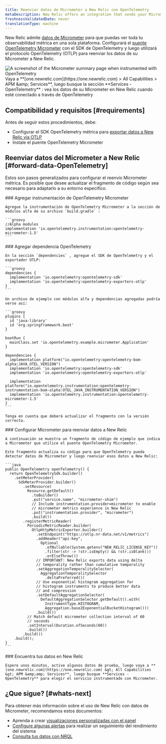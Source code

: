 ```yaml
---
title: Reenviar datos de Micrometer a New Relic con OpenTelemetry
metaDescription: New Relic offers an integration that sends your Micrometer telemetry data to your New Relic account.
freshnessValidatedDate: never
translationType: machine
---
```


New Relic admite [datos de Micrometer](https://micrometer.io/) para que puedas ver toda tu observabilidad métrica en una sola plataforma. Configurará el [puente OpenTelemetry Micrometer](https://github.com/open-telemetry/opentelemetry-java-instrumentation/tree/main/instrumentation/micrometer/micrometer-1.5/library) con el SDK de OpenTelemetry y luego utilizará el protocolo OpenTelemetry (OTLP) para reenviar los datos de su Micrometer a New Relic.

<img title="Micrometer bridged with OpenTelemetry in New Relic" alt="A screenshot of the Micrometer summary page when instrumented with OpenTelemetry" src="/images/opentelemetry_screenshot-full_micrometer-with-otel.webp" />

<figcaption>
  Vaya a **[one.newrelic.com](https://one.newrelic.com) &gt; All Capabilities &gt; APM &amp;amp; Services**, luego busque la sección **Services - OpenTelemetry** : vea los datos de su Micrometer en New Relic cuando esté conectado a través de OpenTelemetry
</figcaption>

## Compatibilidad y requisitos [#requirements]

Antes de seguir estos procedimientos, debe:

* Configurar el SDK OpenTelemetry métrica para [exportar datos a New Relic vía OTLP](/docs/more-integrations/open-source-telemetry-integrations/opentelemetry/opentelemetry-introduction/#how-it-works)
* Instale el puente OpenTelemetry Micrometer

## Reenviar datos del Micrometer a New Relic [#forward-data-OpenTelemetry]

Estos son pasos generalizados para configurar el reenvío Micrometer métrica. Es posible que desee actualizar el fragmento de código según sea necesario para adaptarlo a su entorno específico.

<Steps>
  <Step>
    ### Agregar instrumentación de OpenTelemetry Micrometer

    Agregue la instrumentación de OpenTelemetry Micrometer a la sección de módulos alfa de su archivo `build.gradle` :

    ```groovy
    //Alpha modules
    implementation 'io.opentelemetry.instrumentation:opentelemetry-micrometer-1.5'
    ```
  </Step>

  <Step>
    ### Agregar dependencia OpenTelemetry

    En la sección `dependencies` , agregue el SDK de OpenTelemetry y el exportador OTLP:

    ```groovy
    dependencies {
      implementation 'io.opentelemetry:opentelemetry-sdk'
      implementation 'io.opentelemetry:opentelemetry-exporters-otlp'
    }
    ```

    Un archivo de ejemplo con módulos alfa y dependencias agregadas podría verse así:

    ```groovy
    plugins {
      id 'java-library'
      id 'org.springframework.boot'
    }

    bootRun {
      mainClass.set 'io.opentelemetry.example.micrometer.Application'
    }

    dependencies {
      implementation platform("io.opentelemetry:opentelemetry-bom-alpha:JAVA_OTEL_VERSION")
      implementation 'io.opentelemetry:opentelemetry-sdk'
      implementation 'io.opentelemetry:opentelemetry-exporters-otlp'

      implementation platform("io.opentelemetry.instrumentation:opentelemetry-instrumentation-bom-alpha:OTEL_JAVA_INSTRUMENTATION_VERSION")
      implementation 'io.opentelemetry.instrumentation:opentelemetry-micrometer-1.5'
    }
    ```

    Tenga en cuenta que deberá actualizar el fragmento con la versión correcta.
  </Step>

  <Step>
    ### Configurar Micrometer para reenviar datos a New Relic

    A continuación se muestra un fragmento de código de ejemplo que indica a Micrometer que utilice el puente OpenTelemetry Micrometer.

    Este fragmento actualiza su código para que OpenTelemetry pueda detectar datos de Micrometer y luego reenviar esos datos a New Relic:

    ```java
    public OpenTelemetry openTelemetry() {
      return OpenTelemetrySdk.builder()
        .setMeterProvider(
          SdkMeterProvider.builder()
            .setResource(
              Resource.getDefault()
                .toBuilder()
                .put("service.name", "micrometer-shim")
                // Include instrumentation.provider=micrometer to enable
                // micrometer metrics experience in New Relic
                .put("instrumentation.provider", "micrometer")
                .build())
            .registerMetricReader(
              PeriodicMetricReader.builder(
                OtlpHttpMetricExporter.builder()
                  .setEndpoint("https://otlp.nr-data.net/v1/metrics")
                  .addHeader("api-key",
                    Optional
                      .ofNullable(System.getenv("NEW_RELIC_LICENSE_KEY"))
                      .filter(str -> !str.isEmpty() && !str.isBlank())
                      .orElseThrow())
                  // IMPORTANT: New Relic exports data using delta
                  // temporality rather than cumulative temporality
                  .setAggregationTemporalitySelector(
                    AggregationTemporalitySelector
                      .deltaPreferred())
                  // Use exponential histogram aggregation for
                  // histogram instruments to produce better data
                  // and compression
                  .setDefaultAggregationSelector(
                    DefaultAggregationSelector.getDefault().with(
                      InstrumentType.HISTOGRAM,
                      Aggregation.base2ExponentialBucketHistogram()))
                  .build())
              // Match default micrometer collection interval of 60
              // seconds
              .setInterval(Duration.ofSeconds(60))
              .build())
            .build())
        .build();
    }
    ```
  </Step>

  <Step>
    ### Encuentra tus datos en New Relic

    Espere unos minutos, active algunos datos de prueba, luego vaya a **[one.newrelic.com](https://one.newrelic.com) &gt; All Capabilities &gt; APM &amp;amp; Services**, luego busque **Services - OpenTelemetry** para elegir el servicio instrumentado con Micrometer.
  </Step>
</Steps>

## ¿Que sigue? [#whats-next]

Para obtener más información sobre el uso de New Relic con datos de Micrometer, recomendamos estos documentos:

* Aprenda a crear [visualizaciones personalizadas con el panel](/docs/query-your-data/explore-query-data/dashboards/introduction-dashboards)
* [Configure algunas alertas](/docs/tutorial-create-alerts/create-an-alert) para realizar un seguimiento del rendimiento del sistema
* [Consulta tus datos con NRQL](/docs/nrql/get-started/introduction-nrql-how-nrql-works)